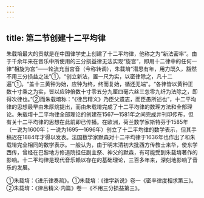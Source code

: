 ```yaml
---
---
---
```

title: 第二节创建十二平均律
---



朱载堉最大的贡献是在中国律学史上创建了十二平均律，他称之为“新法密率”。由于千余年来在音乐中所使用的三分损益律无法实现“旋宫”，即用十二律中的任何一律“相旋为宫”——轮流充当宫音（今称转调），朱载堉“潜思有年，用力既久，豁然不用三分损益之法”①，“创立新法，置一尺为实，以密律除之，凡十二遍”①。“盖十三黄钟为始，应钟为终，终而复始，循还无端”。“各律皆以黄钟正数十寸乘之为实，皆以应钟倍数十寸零五分九厘四毫六丝三忽零九纤为法除之，即得次律也。”②而朱载堉称：“《律吕精义》乃臣父遗志，而臣愚所述也”，十二平均律的思想最早由朱厚烷提出，而由朱载堉完成了十二平均律的数理方法和全部理论。朱载堉十二平均律全部理论的创建在1567—1581年之间完成并刊印传布，但有关十二平均律的思想在此前即已传播。在欧洲，荷兰数学家斯特芬于1585年（一说为1600年；一说为1695—1696年）创立了十二平均律的数学表示，但其手稿迟在1884年才得以发表。法国数学家默森对十二平均律于1636年也作出了和朱载堉完全相同的数学表示。一般认为，由于明末清初大批西方传教士来华，使东学西传，曾经在巴黎地方修道院担任副主祭、神父的默森，有可能受到朱载堉著作的影响。十二平均律是现代音乐赖以存在的基础理论，三百多年来，深刻地影响了音乐的发展。

①朱载堉：《进乐律奏疏》。①朱载堉：《律学新说》卷一《密率律度相求第三》。②朱载堉：《律吕精义·内篇》卷一《不用三分损益第三》。